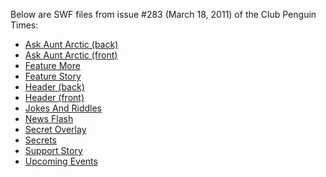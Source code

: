 Below are SWF files from issue #283 (March 18, 2011) of the Club Penguin Times:

*[[Media:News283AskAuntArcticBack.swf|Ask Aunt Arctic (back)]]
*[[Media:News283AskAuntArcticFront.swf|Ask Aunt Arctic (front)]]
*[[Media:News283FeatureMore.swf|Feature More]]
*[[Media:News283FeatureStory.swf|Feature Story]]
*[[Media:News283HeaderBack.swf|Header (back)]]
*[[Media:News283HeaderFront.swf|Header (front)]]
*[[Media:News283JokesAndRiddles.swf|Jokes And Riddles]]
*[[Media:News283NewsFlash.swf|News Flash]]
*[[Media:News283SecretOverlay.swf|Secret Overlay]]
*[[Media:News283Secrets.swf|Secrets]]
*[[Media:News283SupportStory.swf|Support Story]]
*[[Media:News283UpcomingEvents.swf|Upcoming Events]]